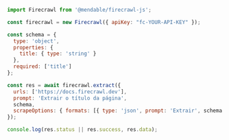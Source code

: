 ```js Node
import Firecrawl from '@mendable/firecrawl-js';

const firecrawl = new Firecrawl({ apiKey: "fc-YOUR-API-KEY" });

const schema = {
  type: 'object',
  properties: {
    title: { type: 'string' }
  },
  required: ['title']
};

const res = await firecrawl.extract({
  urls: ['https://docs.firecrawl.dev'],
  prompt: 'Extrair o título da página',
  schema,
  scrapeOptions: { formats: [{ type: 'json', prompt: 'Extrair', schema }] }
});

console.log(res.status || res.success, res.data);
```
